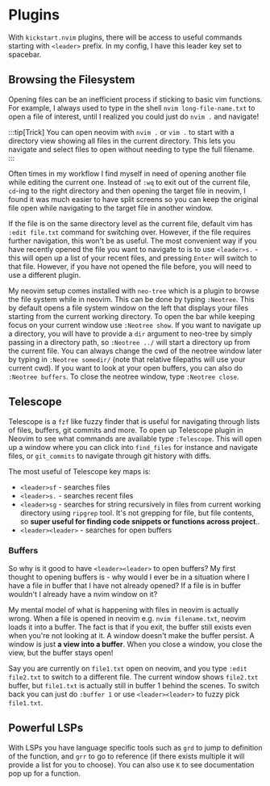 
# Plugins

With `kickstart.nvim` plugins, there will be access to useful commands starting with `<leader>` prefix. In my config, I have this leader key set to spacebar.

## Browsing the Filesystem

Opening files can be an inefficient process if sticking to basic vim functions. For example, I always used to type in the shell `nvim long-file-name.txt` to open a file of interest, until I realized you could just do `nvim .` and navigate!

:::tip[Trick]
You can open neovim with `nvim .` or `vim .` to start with a directory view showing all files in the current directory. This lets you navigate and select files to open without needing to type the full filename.
:::

Often times in my workflow I find myself in need of opening another file while editing the current one. Instead of `:wq` to exit out of the current file, `cd`-ing to the right directory and then opening the target file in neovim, I found it was much easier to have split screens so you can keep the original file open while navigating to the target file in another window.

If the file is on the same directory level as the current file, default vim has `:edit file.txt` command for switching over. However, if the file requires further navigation, this won't be as useful. The most convenient way if you have recently opened the file you want to navigate to is to use `<leader>s.` - this will open up a list of your recent files, and pressing `Enter` will switch to that file. However, if you have not opened the file before, you will need to use a different plugin.

My neovim setup comes installed with `neo-tree` which is a plugin to browse the file system while in neovim. This can be done by typing `:Neotree`. This by default opens a file system window on the left that displays your files <GreenHighlight>starting from the current working directory</GreenHighlight>. To open the bar while keeping focus on your current window use `:Neotree show`. If you want to navigate up a directory, you will have to provide a `dir` argument to neo-tree by simply passing in a directory path, so `:Neotree ../` will start a directory up from the current file. You can always change the cwd of the neotree window later by typing in `:Neotree somedir/` (note that relative filepaths will use your current cwd). If you want to look at your open buffers, you can also do `:Neotree buffers`. To close the neotree window, type `:Neotree close`.

## Telescope

Telescope is a `fzf` like fuzzy finder that is useful for navigating through lists of files, buffers, git commits and more. To open up Telescope plugin in Neovim to see what commands are available type `:Telescope`. This will open up a window where you can click into `find_files` for instance and navigate files, or `git_commits` to navigate through git history with diffs.

The most useful of Telescope key maps is:

* `<leader>sf` - searches files
* `<leader>s.` - searches recent files
* `<leader>sg` - searches for string recursively in files from current working directory using `ripgrep` tool. <GreenHighlight>It's not grepping for file, but file contents, so **super useful for finding code snippets or functions across project**.</GreenHighlight>.
* `<leader><leader>` - searches for open buffers

### Buffers

So why is it good to have `<leader><leader>` to open buffers? My first thought to opening buffers is - why would I ever be in a situation where I have a file in buffer that I have not already opened? If a file is in buffer wouldn't I already have a nvim window on it?

My mental model of what is happening with files in neovim is actually wrong. When a file is opened in neovim e.g. `nvim filename.txt`, neovim loads it into a buffer. The fact is that if you exit, <GreenHighlight>the buffer still exists even when you're not looking at it</GreenHighlight>. A window doesn't make the buffer persist. A window is just **a view into a buffer**. When you close a window, you close the view, but the buffer stays open!

Say you are currently on `file1.txt` open on neovim, and you type `:edit file2.txt` to switch to a different file. The current window shows `file2.txt` buffer, but `file1.txt` is actually still in buffer 1 behind the scenes. To switch back you can just do `:buffer 1` or use `<leader><leader>` to fuzzy pick `file1.txt`.

## Powerful LSPs

With LSPs you have language specific tools such as `grd` to jump to definition of the function, and `grr` to go to reference (if there exists multiple it will provide a list for you to choose). You can also use `K` to see documentation pop up for a function.
